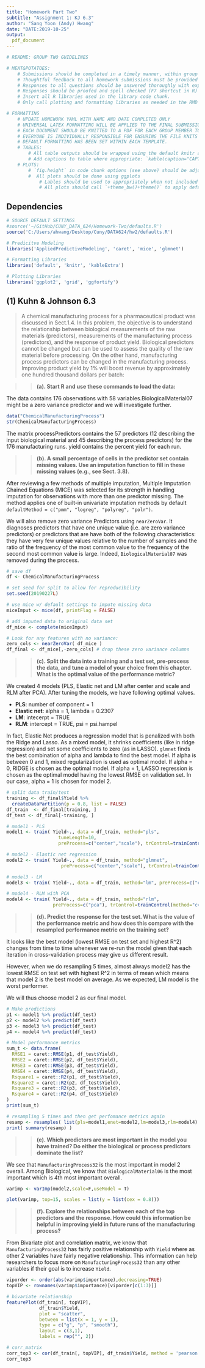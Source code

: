 ---
title: "Homework Part Two"
subtitle: "Assignment 1: KJ 6.3"
author: "Sang Yoon (Andy) Hwang"
date: "DATE:2019-10-25"
output: 
  pdf_document
---

```{r instructions, echo=F, fig.height=3}
# README: GROUP TWO GUIDELINES

# MEAT&POTATOES:
    # Submissions should be completed in a timely manner, within group internal deadlines. 
    # Thoughtful feedback to all homework submissions must be provided in order to compile work. 
    # Responses to all questions should be answered thoroughly with explanations. 
    # Responses should be proofed and spell checked (F7 shortcut in R) upon completion. 
    # Insert all R libraries used in the library code chunk.
    # Only call plotting and formatting libraries as needed in the RMD to compile assignment 

# FORMATTING
    # UPDATE HOMEWORK YAML WITH NAME AND DATE COMPLETED ONLY 
    # UNIVERSAL LATEX FORMATTING WILL BE APPLIED TO THE FINAL SUBMISSION TO ENSURE EVERYONE                               CAN COMPILE DOCUMENT ON THEIR MACHINE
    # EACH DOCUMENT SHOULD BE KNITTED TO A PDF FOR EACH GROUP MEMBER TO REVIEW.
    # EVERYONE IS INDIVIDUALLY RESPONSIBLE FOR ENSURING THE FILE KNITS PROPERLY. 
    # DEFAULT FORMATTING HAS BEEN SET WITHIN EACH TEMPLATE.  
    # TABLES: 
        # All table outputs should be wrapped using the default knitr and kable_styling settings:                             `%>% kable() %>% kable_styling() %>% row_spec()`
        # Add captions to table where appropriate: `kable(caption="CAPTION")`
    # PLOTS:
        # `fig.height` in code chunk options (see above) should be adjusted to larger size when needed (default=3)
        #  All plots should be done using ggplots 
            # Lables should be used to appropriately when not included default graph:                                             `+labs(title="", subtitle="", x="", y="")`
            # All plots should call `+theme_bw()+theme()` to apply default settings
```

## Dependencies 

```{r, echo = F, message=F, warning=F, error=F, comment=NA, self.contained = F}
# SOURCE DEFAULT SETTINGS
#source('~/GitHub/CUNY_DATA_624/Homework-Two/defaults.R')
source('C:/Users/ahwang/Desktop/Cuny/DATA624/hw2/defaults.R')
```

```{r libraries, echo=T}
# Predicitve Modeling
libraries('AppliedPredictiveModeling', 'caret', 'mice', 'glmnet')

# Formatting Libraries
libraries('default', 'knitr', 'kableExtra')

# Plotting Libraries
libraries('ggplot2', 'grid', 'ggfortify')
```

## (1) Kuhn & Johnson 6.3

> A chemical manufacturing process for a pharmaceutical product was discussed in Sect.1.4. In this problem, the objective is to understand the relationship between biological measurements of the raw materials (predictors), measurements of the manufacturing process (predictors), and the response of product yield. Biological predictors cannot be changed but can be used to assess the quality of the raw material before processing. On the other hand, manufacturing process predictors can be changed in the manufacturing process. Improving product yield by 1% will boost revenue by approximately one hundred thousand dollars per batch:

>> **(a). Start R and use these commands to load the data:**

The data contains 176 observations with 58 variables.BiologicalMaterial07 might be a zero variance predictor and we will investigate further.
```{r kj-6.3a}
data("ChemicalManufacturingProcess")
str(ChemicalManufacturingProcess)
```

The matrix processPredictors contains the 57 predictors (12 describing the input biological material and 45 describing the process predictors) for the 176 manufacturing runs. yield contains the percent yield for each run. 

>> **(b). A small percentage of cells in the predictor set contain missing values. Use an imputation function to fill in these missing values (e.g., see Sect. 3.8). **

After reviewing a few methods of multiple imputation, Multiple Imputation Chained Equations (MICE) was selected for its strength in handling imputation for observations with more than one predictor missing. The method applies one of built-in univariate imputation methods by default `defaultMethod = c("pmm", "logreg", "polyreg", "polr")`.

We will also remove zero variance Predictors using `nearZeroVar`.
It diagnoses predictors that have one unique value (i.e. are zero variance predictors) or predictors that are have both of the following characteristics: they have very few unique values relative to the number of samples and the ratio of the frequency of the most common value to the frequency of the second most common value is large. Indeed, `BiologicalMaterial07` was removed during the process.

```{r kj-6.3b}
# save df
df <- ChemicalManufacturingProcess

# set seed for split to allow for reproducibility
set.seed(20190227L)

# use mice w/ default settings to impute missing data
miceImput <- mice(df, printFlag = FALSE)

# add imputed data to original data set
df_mice <- complete(miceImput)

# Look for any features with no variance:
zero_cols <- nearZeroVar( df_mice )
df_final <- df_mice[,-zero_cols] # drop these zero variance columns 
```

>> **(c). Split the data into a training and a test set, pre-process the data, and tune a model of your choice from this chapter. What is the optimal value of the performance metric? **

We created 4 models (PLS, Elastic net and LM after center and scale and RLM after PCA). After tuning the models, we have following optimal values.

*  **PLS**: number of component = 1
*  **Elastic net**: alpha = 1, lambda = 0.2307
*  **LM**: intecerpt = TRUE
*  **RLM**: intercept = TRUE, psi = psi.hampel

In fact, Elastic Net produces a regression model that is penalized with both the Ridge and Lasso. As a mixed model, it shrinks coefficients (like in ridge regression) and set some coefficients to zero (as in LASSO). `glmnet` finds the best combination of alpha and lambda to find the best model. If alpha is between 0 and 1, mixed regularization is used as optimal model. If alpha = 0, RIDGE is chosen as the optimal model. If alpha = 1, LASSO regression is chosen as the optimal model having the lowest RMSE on validation set. In our case, alpha = 1 is chosen for model 2.

```{r kj-6.3c}
# split data train/test
training <- df_final$Yield %>%
  createDataPartition(p = 0.8, list = FALSE)
df_train  <- df_final[training, ]
df_test <- df_final[-training, ]

# model1 - PLS
model1 <- train( Yield~., data = df_train, method="pls",
                   tuneLength=10, 
                   preProcess=c("center","scale"), trControl=trainControl(method="cv",number=5) )

# model2 - Elastic net regression
model2 <- train( Yield~., data = df_train, method="glmnet",
                    preProcess=c("center","scale"), trControl=trainControl(method="cv",number=5) )

# model3 - LM
model3 <- train( Yield~., data = df_train, method="lm", preProcess=c("center","scale"), trControl=trainControl(method="cv",number=5) ) 

# model4 - RLM with PCA
model4 <- train( Yield~., data = df_train, method="rlm", 
                 preProcess=c("pca"), trControl=trainControl(method="cv",number=5) ) 
```

>> **(d). Predict the response for the test set. What is the value of the performance metric and how does this compare with the resampled performance metric on the training set? **

It looks like the best model (lowest RMSE on test set and highest R^2) changes from time to time whenever we re-run the model given that each iteration in cross-validation process may give us different result. 

However, when we do resampling 5 times, almost always model2 has the lowest RMSE on test set with highest R^2 in terms of mean which means that model 2 is the best model on average. As we expected, LM model is the worst performer.

We will thus choose model 2 as our final model. 

```{r kj-6.3d}
# Make predictions
p1 <- model1 %>% predict(df_test)
p2 <- model2 %>% predict(df_test)
p3 <- model3 %>% predict(df_test)
p4 <- model4 %>% predict(df_test)

# Model performance metrics
sum_t <- data.frame(
  RMSE1 = caret::RMSE(p1, df_test$Yield),
  RMSE2 = caret::RMSE(p2, df_test$Yield),
  RMSE3 = caret::RMSE(p3, df_test$Yield),
  RMSE4 = caret::RMSE(p4, df_test$Yield),
  Rsquare1 = caret::R2(p1, df_test$Yield),
  Rsquare2 = caret::R2(p2, df_test$Yield),
  Rsquare3 = caret::R2(p3, df_test$Yield),
  Rsquare4 = caret::R2(p4, df_test$Yield)
)
print(sum_t)

# resampling 5 times and then get perfomance metrics again
resamp <- resamples( list(pls=model1,enet=model2,lm=model3,rlm=model4) )  # examples of using this are on EPage 82 
print( summary(resamp) )
```

>> **(e). Which predictors are most important in the model you have trained? Do either the biological or process predictors dominate the list?** 

We see that `ManufacturingProcess32` is the most important in model 2 overall. Among Biological, we know that `BiologicalMaterial06` is the most important which is 4th most important overall.

```{r kj-6.3e, fig.height=4, echo=F}
varimp <- varImp(model2,scale=F,useModel = T)

plot(varimp, top=15, scales = list(y = list(cex = 0.8)))
```

>> **(f). Explore the relationships between each of the top predictors and the response. How could this information be helpful in improving yield in future runs of the manufacturing process?**

From Bivariate plot and correlation matrix, we know that `ManufacturingProcess32` has fairly positive relationship with `Yield` where as other 2 variables have fairly negative relationship. This information can help researchers to focus more on `ManufacturingProcess32` than any other variables if their goal is to increase `Yield`.

```{r kj-6.3f}
viporder <- order(abs(varimp$importance),decreasing=TRUE)
topVIP <- rownames(varimp$importance)[viporder[c(1:3)]]

# bivariate relationship
featurePlot(df_train[, topVIP],
            df_train$Yield,
            plot = "scatter",
            between = list(x = 1, y = 1),
            type = c("g", "p", "smooth"),
            layout = c(3,1),
            labels = rep("", 2))

# corr_matrix
corr_top3 <- cor(df_train[, topVIP], df_train$Yield, method = 'pearson', use = 'pairwise.complete.obs')
corr_top3
```
